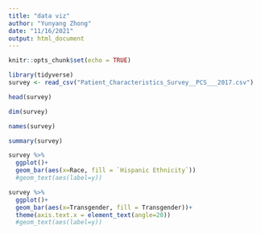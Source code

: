 ```yaml
---
title: "data viz"
author: "Yunyang Zhong"
date: "11/16/2021"
output: html_document
---
```


```r
knitr::opts_chunk$set(echo = TRUE)
```

```r
library(tidyverse)
survey <- read_csv("Patient_Characteristics_Survey__PCS___2017.csv")
```
```r
head(survey)
```

```r
dim(survey)
```

```r
names(survey)
```

```r
summary(survey)
```

```r
survey %>%
  ggplot()+
  geom_bar(aes(x=Race, fill = `Hispanic Ethnicity`))
  #geom_text(aes(label=y))
```

```r
survey %>%
  ggplot()+
  geom_bar(aes(x=Transgender, fill = Transgender))+
  theme(axis.text.x = element_text(angle=20))
  #geom_text(aes(label=y))
```

